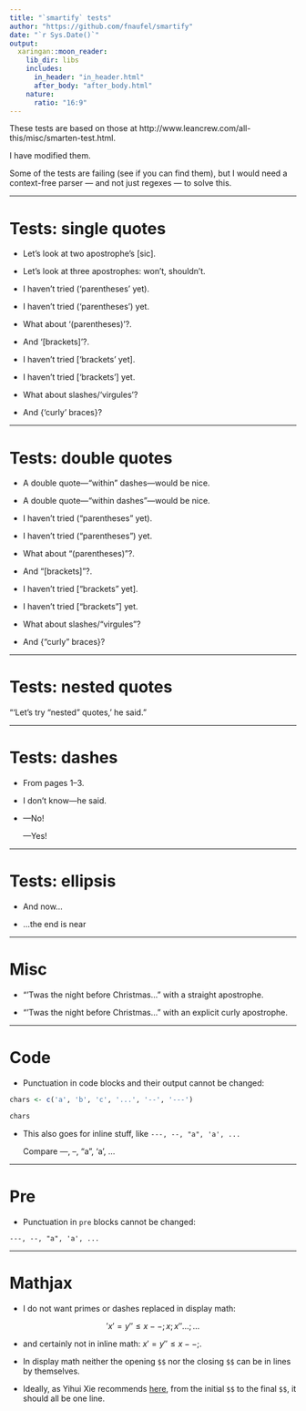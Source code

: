 ```yaml
---
title: "`smartify` tests"
author: "https://github.com/fnaufel/smartify"
date: "`r Sys.Date()`"
output: 
  xaringan::moon_reader:
    lib_dir: libs
    includes:
      in_header: "in_header.html"
      after_body: "after_body.html"
    nature:
      ratio: "16:9"
---
```


These tests are based on those at http://www.leancrew.com/all-this/misc/smarten-test.html.

I have modified them.

Some of the tests are failing (see if you can find them), but I would need a context-free parser --- and not just regexes --- to solve this.

---

# Tests: single quotes

* Let's look at two apostrophe's [sic].

* Let's look at three apostrophes: won't, shouldn't.

* I haven't tried ('parentheses' yet).

* I haven't tried ('parentheses') yet.

* What about '(parentheses)'?.

* And '[brackets]'?.

* I haven't tried ['brackets' yet].

* I haven't tried ['brackets'] yet.

* What about slashes/'virgules'?

* And {'curly' braces}?

---

# Tests: double quotes

* A double quote---"within" dashes---would be nice.

* A double quote---"within dashes"---would be nice.

* I haven't tried ("parentheses" yet).

* I haven't tried ("parentheses") yet.

* What about "(parentheses)"?.

* And "[brackets]"?.

* I haven't tried ["brackets" yet].

* I haven't tried ["brackets"] yet.

* What about slashes/"virgules"?

* And {"curly" braces}?


---

# Tests: nested quotes

"'Let's try "nested" quotes,' he said."


---

# Tests: dashes

* From pages 1--3.

* I don't know---he said.

* ---No!

  ---Yes!

---

# Tests: ellipsis

* And now... 

* ...the end is near

---

# Misc

* "'Twas the night before Christmas..." with a straight apostrophe.

* "‘Twas the night before Christmas..." with an explicit curly apostrophe.

---

# Code

* Punctuation in code blocks and their output cannot be changed:

```r
chars <- c('a', 'b', 'c', '...', '--', '---')

chars
```

* This also goes for inline stuff, like `---, --, "a", 'a', ...`

  Compare ---, --, "a", 'a', ...

---

# Pre

* Punctuation in `pre` blocks cannot be changed:

```
---, --, "a", 'a', ...
```

---

# Mathjax

* I do not want primes or dashes replaced in display math:

$$'x' = y'' \leq x--; 
x; 
x''...; 
\dots$$

* and certainly not in inline math: $x' = y'' \leq x--;$.

* In display math neither the opening `$$` nor the closing `$$` can be in lines by themselves. 

* Ideally, as Yihui Xie recommends [here](https://github.com/yihui/xaringan/issues/82#issuecomment-343957854), from the initial `$$` to the final `$$`, it should all be one line.

